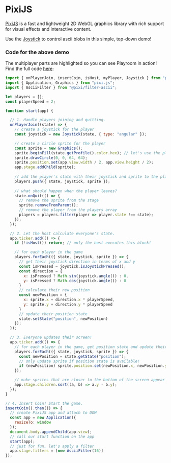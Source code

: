 # PixiJS

[PixiJS](https://pixijs.com/) is a fast and lightweight 2D WebGL graphics library with rich support for visual effects and interactive content.

Use the [Joystick](/multiplayer/joystick) to control ascii blobs in this simple, top-down demo!


<Preview src="/demos/pixijs1.html" />

### Code for the above demo
The multiplayer parts are highlighted so you can see Playroom in action! Find the full code [here](https://github.com/asadm/playroom-docs/blob/main/public/demos/pixijs1.html): 

```js {11,13,17,26-31,36,41-45,52,60-62,71,78}
import { onPlayerJoin, insertCoin, isHost, myPlayer, Joystick } from "playroomkit";
import { Application, Graphics } from "pixi.js";
import { AsciiFilter } from "@pixi/filter-ascii";

let players = [];
const playerSpeed = 2;

function start(app) {

  // 1. Handle players joining and quitting.
  onPlayerJoin((state) => {
    // create a joystick for the player
    const joystick = new Joystick(state, { type: "angular" });

    // create a circle sprite for the player
    const sprite = new Graphics();
    sprite.beginFill(state.getProfile().color.hex); // let's use the player's profile color
    sprite.drawCircle(0, 0, 64, 64);
    sprite.position.set(app.view.width / 2, app.view.height / 2);
    app.stage.addChild(sprite);
    
    // add the player's state with their joystick and sprite to the players array
    players.push({ state, joystick, sprite });
    
    // what should happen when the player leaves?
    state.onQuit(() => {
      // remove the sprite from the stage
      sprite.removeFromParent();
      // remove the player from the players array
      players = players.filter(player => player.state !== state);
    });
  });

  // 2. Let the host calculate everyone's state.
  app.ticker.add(() => {
    if (!isHost()) return; // only the host executes this block!

    // for each player in the game
    players.forEach(({ state, joystick, sprite }) => {
      // get their joystick direction in terms of x and y
      const isPressed = joystick.isJoystickPressed();
      const direction = { 
        x: isPressed ? Math.sin(joystick.angle()) : 0, 
        y: isPressed ? Math.cos(joystick.angle()) : 0
      }
      // calculate their new position
      const newPosition = { 
        x: sprite.x + direction.x * playerSpeed,
        y: sprite.y + direction.y * playerSpeed 
      }
      // update their position state
      state.setState("position", newPosition)
    });
  });

  // 3. Everyone updates their screen!
  app.ticker.add(() => {
    // for each player in the game, get position state and update their sprite
    players.forEach(({ state, joystick, sprite }) => {
      const newPosition = state.getState("position");
      // only update sprite if position state is available!
      if (newPosition) sprite.position.set(newPosition.x, newPosition.y);
    });

    // make sprites that are closer to the bottom of the screen appear in front
    app.stage.children.sort((a, b) => a.y - b.y);
  });
}

// 4. Insert Coin! Start the game.
insertCoin().then(() => {
  // create PixiJS app and attach to DOM
  const app = new Application({
    resizeTo: window
  });
  document.body.appendChild(app.view);
  // call our start function on the app
  start(app);
  // just for fun, let's apply a filter
  app.stage.filters = [new AsciiFilter(16)]
});

```
